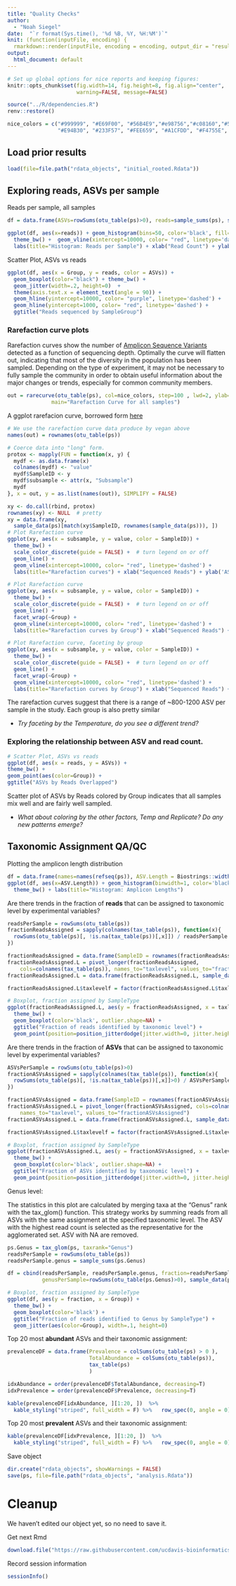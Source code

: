 ```yaml
---
title: "Quality Checks"
author: 
  - "Noah Siegel"
date:  "`r format(Sys.time(), '%d %B, %Y, %H:%M')`"
knit: (function(inputFile, encoding) {
  rmarkdown::render(inputFile, encoding = encoding, output_dir = "results") })
output:
  html_document: default
---
```


```r
# Set up global options for nice reports and keeping figures:
knitr::opts_chunk$set(fig.width=14, fig.height=8, fig.align="center",
                      warning=FALSE, message=FALSE)
```

```r
source("../R/dependencies.R")
renv::restore()

nice_colors = c("#999999", "#E69F00", "#56B4E9","#e98756","#c08160","#5800e6", "#CDDC49", "#C475D3", 
                "#E94B30", "#233F57", "#FEE659", "#A1CFDD", "#F4755E", "#D6F6F7","#EB6D58", "#6898BF")
```

## Load prior results

```r
load(file=file.path("rdata_objects", "initial_rooted.Rdata"))
```

## Exploring reads, ASVs per sample

Reads per sample, all samples
 
```r
df = data.frame(ASVs=rowSums(otu_table(ps)>0), reads=sample_sums(ps), sample_data(ps))

ggplot(df, aes(x=reads)) + geom_histogram(bins=50, color='black', fill='grey') + 
  theme_bw() +  geom_vline(xintercept=10000, color= "red", linetype='dashed') +
  labs(title="Histogram: Reads per Sample") + xlab("Read Count") + ylab("Sample Count")
```

Scatter Plot, ASVs vs reads
```r
ggplot(df, aes(x = Group, y = reads, color = ASVs)) +
  geom_boxplot(color="black") + theme_bw() +
  geom_jitter(width=.2, height=0)  + 
  theme(axis.text.x = element_text(angle = 90)) +
  geom_hline(yintercept=10000, color= "purple", linetype='dashed') +
  geom_hline(yintercept=1000, color= "red", linetype='dashed') +
  ggtitle("Reads sequenced by SampleGroup")
```


### Rarefaction curve plots

Rarefaction curves show the number of [Amplicon Sequence Variants ](https://www.nature.com/articles/ismej2017119) detected as a function of sequencing depth. Optimally the curve will flatten out, indicating that most of the diversity in the population has been sampled. Depending on the type of experiment, it may not be necessary to fully sample the community in order to obtain useful information about the major changes or trends, especially for common community members.

```r
out = rarecurve(otu_table(ps), col=nice_colors, step=100 , lwd=2, ylab="ASVs", label=F,
              main="Rarefaction Curve for all samples")
```

A ggplot rarefacion curve, borrowed form [here](http://r-sig-ecology.471788.n2.nabble.com/Rarefaction-curves-in-ggplot-td7580273.html)

```r
# We use the rarefaction curve data produce by vegan above
names(out) = rownames(otu_table(ps))

# Coerce data into "long" form.
protox <- mapply(FUN = function(x, y) {
  mydf <- as.data.frame(x)
  colnames(mydf) <- "value"
  mydf$SampleID <- y
  mydf$subsample <- attr(x, "Subsample")
  mydf
}, x = out, y = as.list(names(out)), SIMPLIFY = FALSE)

xy <- do.call(rbind, protox)
rownames(xy) <- NULL  # pretty
xy = data.frame(xy, 
  sample_data(ps)[match(xy$SampleID, rownames(sample_data(ps))), ])
# Plot Rarefaction curve
ggplot(xy, aes(x = subsample, y = value, color = SampleID)) +
  theme_bw() + 
  scale_color_discrete(guide = FALSE) +  # turn legend on or off
  geom_line() +
  geom_vline(xintercept=10000, color= "red", linetype='dashed') + 
  labs(title="Rarefaction curves") + xlab("Sequenced Reads") + ylab('ASVs Detected')

# Plot Rarefaction curve
ggplot(xy, aes(x = subsample, y = value, color = SampleID)) +
  theme_bw() + 
  scale_color_discrete(guide = FALSE) +  # turn legend on or off
  geom_line() +
  facet_wrap(~Group) + 
  geom_vline(xintercept=10000, color= "red", linetype='dashed') + 
  labs(title="Rarefaction curves by Group") + xlab("Sequenced Reads") + ylab('ASVs Detected')
```

```r
# Plot Rarefaction curve, faceting by group
ggplot(xy, aes(x = subsample, y = value, color = SampleID)) +
  theme_bw() + 
  scale_color_discrete(guide = FALSE) +  # turn legend on or off
  geom_line() +
  facet_wrap(~Group) + 
  geom_vline(xintercept=10000, color= "red", linetype='dashed') + 
  labs(title="Rarefaction curves by Group") + xlab("Sequenced Reads") + ylab('ASVs Detected')
```

The rarefaction curves suggest that there is a range of ~800-1200 ASV per sample in the study. Each group is also pretty similar


* *Try faceting by the Temperature, do you see a different trend?*

### Exploring the relationship between ASV and read count.

```r
# Scatter Plot, ASVs vs reads
ggplot(df, aes(x = reads, y = ASVs)) +
theme_bw() + 
geom_point(aes(color=Group)) +
ggtitle("ASVs by Reads Overlapped")
```
Scatter plot of ASVs by Reads colored by Group indicates that all samples mix well and are fairly well sampled.

* *What about coloring by the other factors, Temp and Replicate? Do any new patterns emerge?*

## Taxonomic Assignment QA/QC

Plotting the amplicon length distribution

```r
df = data.frame(names=names(refseq(ps)), ASV.Length = Biostrings::width(refseq(ps)))
ggplot(df, aes(x=ASV.Length)) + geom_histogram(binwidth=1, color='black', fill='grey') + 
  theme_bw() + labs(title="Histogram: Amplicon Lengths")
```

Are there trends in the fraction of **reads** that can be assigned to taxonomic level by experimental variables?

```r
readsPerSample = rowSums(otu_table(ps))
fractionReadsAssigned = sapply(colnames(tax_table(ps)), function(x){
  rowSums(otu_table(ps)[, !is.na(tax_table(ps))[,x]]) / readsPerSample
})

fractionReadsAssigned = data.frame(SampleID = rownames(fractionReadsAssigned), fractionReadsAssigned)
fractionReadsAssigned.L = pivot_longer(fractionReadsAssigned, 
    cols=colnames(tax_table(ps)), names_to="taxlevel", values_to="fractionReadsAssigned")
fractionReadsAssigned.L = data.frame(fractionReadsAssigned.L, sample_data(ps)[fractionReadsAssigned.L$SampleID,])

fractionReadsAssigned.L$taxlevelf = factor(fractionReadsAssigned.L$taxlevel, levels=c("Kingdom","Phylum","Class","Order","Family","Genus","Species"))

# Boxplot, fraction assigned by SampleType
ggplot(fractionReadsAssigned.L, aes(y = fractionReadsAssigned, x = taxlevelf, fill=Group, color=Replicate)) +
  theme_bw() +
  geom_boxplot(color='black', outlier.shape=NA) +  
  ggtitle("Fraction of reads identified by taxonomic level") +
  geom_point(position=position_jitterdodge(jitter.width=0, jitter.height=0), size=.5)
```

Are there trends in the fraction of **ASVs** that can be assigned to taxonomic level by experimental variables?

```r
ASVsPerSample = rowSums(otu_table(ps)>0)
fractionASVsAssigned = sapply(colnames(tax_table(ps)), function(x){
  rowSums(otu_table(ps)[, !is.na(tax_table(ps))[,x]]>0) / ASVsPerSample
})

fractionASVsAssigned = data.frame(SampleID = rownames(fractionASVsAssigned), fractionASVsAssigned)
fractionASVsAssigned.L = pivot_longer(fractionASVsAssigned, cols=colnames(tax_table(ps)), 
    names_to="taxlevel", values_to="fractionASVsAssigned")
fractionASVsAssigned.L = data.frame(fractionASVsAssigned.L, sample_data(ps)[fractionASVsAssigned.L$SampleID,])

fractionASVsAssigned.L$taxlevelf = factor(fractionASVsAssigned.L$taxlevel, levels=c("Kingdom","Phylum","Class","Order","Family","Genus","Species"))

# Boxplot, fraction assigned by SampleType
ggplot(fractionASVsAssigned.L, aes(y = fractionASVsAssigned, x = taxlevelf, fill=Group, color=Replicate)) +
  theme_bw() +
  geom_boxplot(color='black', outlier.shape=NA) +  
  ggtitle("Fraction of ASVs identified by taxonomic level") +
  geom_point(position=position_jitterdodge(jitter.width=0, jitter.height=0), size=.5)
```



Genus level:

The statistics in this plot are calculated by merging taxa at the "Genus" rank with the tax_glom() function. This strategy works by summing reads from all ASVs with the same assignment at the specified taxonomic level. The ASV with the highest read count is selected as the representative for the agglomerated set. ASV with NA are removed.

```r
ps.Genus = tax_glom(ps, taxrank="Genus")
readsPerSample = rowSums(otu_table(ps))
readsPerSample.genus = sample_sums(ps.Genus)

df = cbind(readsPerSample, readsPerSample.genus, fraction=readsPerSample.genus/readsPerSample,
           genusPerSample=rowSums(otu_table(ps.Genus)>0), sample_data(ps))

# Boxplot, fraction assigned by SampleType
ggplot(df, aes(y = fraction, x = Group)) +
  theme_bw() +
  geom_boxplot(color='black') +  
  ggtitle("Fraction of reads identified to Genus by SampleType") +
  geom_jitter(aes(color=Group), width=.1, height=0)
```


Top 20 most **abundant** ASVs and their taxonomic assignment:

```r
prevalenceDF = data.frame(Prevalence = colSums(otu_table(ps) > 0 ),
                          TotalAbundance = colSums(otu_table(ps)),
                          tax_table(ps)
                          )

idxAbundance = order(prevalenceDF$TotalAbundance, decreasing=T)
idxPrevalence = order(prevalenceDF$Prevalence, decreasing=T)

kable(prevalenceDF[idxAbundance, ][1:20, ])  %>% 
  kable_styling("striped", full_width = F) %>%   row_spec(0, angle = 0)
```

Top 20 most **prevalent** ASVs and their taxonomic assignment:

```r
kable(prevalenceDF[idxPrevalence, ][1:20, ])  %>% 
  kable_styling("striped", full_width = F) %>%   row_spec(0, angle = 0)

```

Save object

```r
dir.create("rdata_objects", showWarnings = FALSE)
save(ps, file=file.path("rdata_objects", "analysis.Rdata"))
```

# Cleanup

We haven't edited our object yet, so no need to save it.

Get next Rmd

```r
download.file("https://raw.githubusercontent.com/ucdavis-bioinformatics-training/2021-May-Microbial-Community-Analysis/master/data_analysis/mca_part3.Rmd", "/mnt/c/Users/noahs/Desktop/2021-mca_workshop/03-DADA2/mca_part3.Rmd")
```

Record session information

```r
sessionInfo()
```